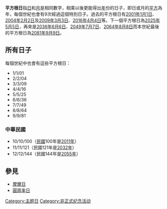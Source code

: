 {{NoteTA
|1=zh-hans:摩尔;zh-hk:摩爾;zh-tw:莫耳;}}
'''平方根日'''指[[日|日]]和[[月|月]]是相同數字，相乘以後更能得出[[年|年]]份的日子，即日或月的[[平方|平方]]為年，每個世紀也會有9次經過這個特別日子。過去的平方根日有[[2001年|2001年]][[1月1日|1月1日]]、[[2004年|2004年]][[2月2日|2月2日]]及[[2009年|2009年]][[3月3日|3月3日]]、[[2016年|2016年]][[4月4日|4月4日]]等。下一個平方根日為[[2025年|2025年]][[5月5日|5月5日]]，再來是[[2036年|2036年]][[6月6日|6月6日]]、[[2049年|2049年]][[7月7日|7月7日]]、[[2064年|2064年]][[8月8日|8月8日]]而本世紀最後的平方根日為[[2081年|2081年]][[9月9日|9月9日]]。

==所有日子==
每個世紀中也會有這些平方根日：
*1/1/01
*2/2/04
*3/3/09
*4/4/16
*5/5/25
*6/6/36
*7/7/49
*8/8/64
*9/9/81

===中華民國===
*10/10/100（[[民國紀年|民國]]100年是[[2011年|2011年]]）
*11/11/121（民國121年是[[2032年|2032年]]）
*12/12/144（民國144年是[[2055年|2055年]]）
<!--*13/13/169
*14/14/196
*15/15/225
*16/16/256
*17/17/289
*18/18/324
*19/19/361……等等。因為月份只到12月-->

==參見==
*[[摩爾日|摩爾日]]
*[[圓周率日|圓周率日]]




[[Category:主题日|Category:主题日]]
[[Category:非正式纪念活动|Category:非正式纪念活动]]